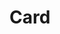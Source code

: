 
<Meta title="Components/General/Card" component={Card} />

# Card

<ArgsTable of={Card} />

<Canvas>
  <Story
    name="Card"
  >
    <Card id= '1'
      imageUrl= {'/img/person.jpeg'}
      canonicalName= 'Canonical Name'
      description= 'Description'
      otherNames={['name 01', 'name 02']}
     />
  </Story>
</Canvas>

